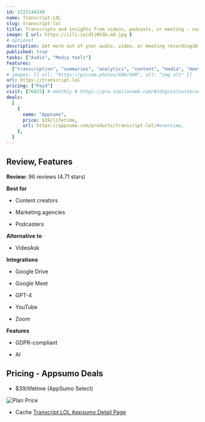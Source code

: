```yaml
---
id: 1722144249
name: Transcript.LOL
slug: transcript-lol
title: Transcripts and insights from videos, podcasts, or meeting - summary, topics, Tweets, & blog posts
image: { url: https://iili.io/dIjNV3b.md.jpg }
# optional
description: Get more out of your audio, video, or meeting recordingsDive deeper into your content, unlocking insights faster than ever before
published: true
tasks: ["Audio", "Media tools"]
features:
  ["transcription", "summaries", "analytics", "content", "media", "meeting"]
# images: [{ url: "https://picsum.photos/600/600", alt: "img alt" }]
url: https://transcript.lol
pricing: ["Paid"]
visit: [76815] # monthly # https://pro.similarweb.com/#/digitalsuite/websiteanalysis/home
deals:
  [
    {
      name: "Appsumo",
      price: $39/lifetime,
      url: https://appsumo.com/products/transcript-lol/#overview,
    },
  ]
---
```


## Review, Features

**Review:** 96 reviews (4.71 stars)

**Best for**

- Content creators

- Marketing agencies

- Podcasters

**Alternative to**

- VideoAsk

**Integrations**

- Google Drive

- Google Meet

- GPT-4

- YouTube

- Zoom

**Features**

- GDPR-compliant

- AI

## Pricing - Appsumo Deals

- $39/lifetime (AppSumo Select)

<Img src="https://iili.io/dIwGC7I.png" alt="Plan Price" />

- Cache [Transcript.LOL Appsumo Detail Page](https://iili.io/dIwGNkP.png)
